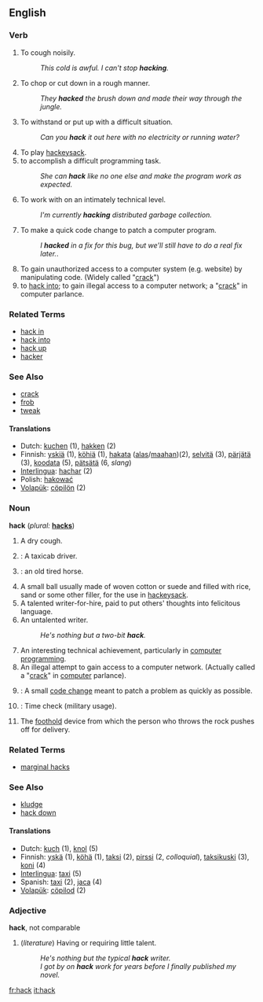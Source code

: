 ==English==

===Verb===
{{en-infl-reg-consonant|hack||}}
# To cough noisily.
#:''This cold is awful.  I can't stop '''hacking'''.''
# To chop or cut down in a rough manner.
#:''They '''hacked''' the brush down and made their way through the jungle.''
# To withstand or put up with a difficult situation.
#:''Can you '''hack''' it out here with no electricity or running water?''
# To play [[hackeysack]].
# to accomplish a difficult programming task. 
#:''She can '''hack''' like no one else and make the program work as expected.''
# To work with on an intimately technical level.
#: ''I'm currently '''hacking''' distributed garbage collection.''
# To make a quick code change to patch a computer program.
#:''I '''hacked''' in a fix for this bug, but we'll still have to do a real fix later.''.
# To gain unauthorized access to a computer system (e.g. website) by manipulating code. (Widely called "[[crack]]")
# to [[hack into]]; to gain illegal access to a computer network; a "[[crack]]" in computer parlance.

===Related Terms===
*[[hack in]]
*[[hack into]]
*[[hack up]]
*[[hacker]]

===See Also===
*[[crack]]
*[[frob]]
*[[tweak]]

====Translations====
*Dutch: [[kuchen]] (1), [[hakken]] (2)
*Finnish: [[yskiä]] (1), [[köhiä]] (1), [[hakata#Finnish|hakata]] ([[alas]]/[[maa#Finnish|maahan]])(2), [[selvitä]] (3), [[pärjätä]] (3), [[koodata]] (5), [[pätsätä]] (6, ''slang'')
*[[Interlingua]]: [[hachar]] (2)
*Polish: [[hakować]]
*[[Volapük]]: [[cöpilön]] (2)

===Noun===
'''hack'''  (''plural:'' '''[[hacks]]''')
# A dry cough.
# {{slang}}: A taxicab driver.
# {{tag|Spanglish}}: an old tired horse.
# A small ball usually made of woven cotton or suede and filled with rice, sand or some other filler, for the use in [[hackeysack]].
# A talented writer-for-hire, paid to put others' thoughts into felicitous language.
# An untalented writer.  
#:''He's nothing but a two-bit '''hack'''.''
# An interesting technical achievement, particularly in [[computer programming]].
# An illegal attempt to gain access to a computer network. (Actually called a "[[crack]]" in [[computer]] parlance).
# {{computing}}: A small [[code change]] meant to patch a problem as quickly as possible.
# {{slang}}: Time check (military usage).
# {{curling}} The [[foothold]] device from which the person who throws the rock pushes off for delivery.

===Related Terms===
*[[marginal hacks]]

===See Also===
*[[kludge]]
*[[hack down]]

====Translations====
*Dutch: [[kuch]] {{m}} (1), [[knol]] (5)
*Finnish: [[yskä]] (1), [[köhä]] (1), [[taksi]] (2), [[pirssi]] (2, ''colloquial''), [[taksikuski]] (3), [[koni#Finnish|koni]] (4)
*[[Interlingua]]: [[taxi]] (5)
*Spanish: [[taxi]] (2), [[jaca]] (4)
*[[Volapük]]: [[cöpilod]] (2)

===Adjective===
'''hack''', not comparable

# (''literature'') Having or requiring little talent.
#:''He's nothing but the typical '''hack''' writer.''
#:''I got by on '''hack''' work for years before I finally published my novel.''
[[fr:hack]]
[[it:hack]]
